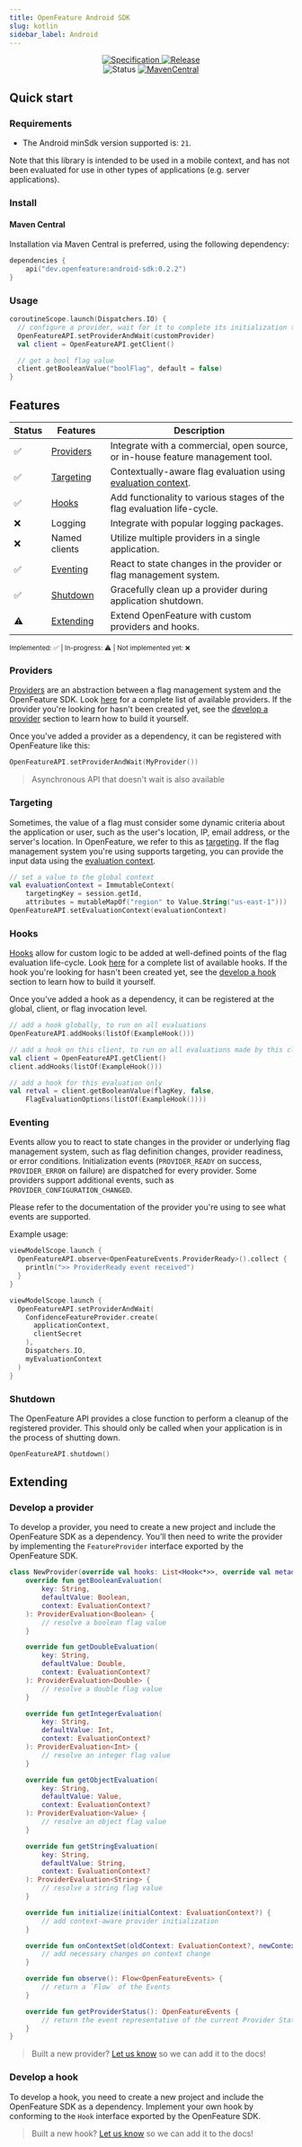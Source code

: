```yaml
---
title: OpenFeature Android SDK
slug: kotlin
sidebar_label: Android
---
```


<!--
This content has been automatically generated from kotlin-sdk.

Edits should be made here: https://github.com/open-feature/kotlin-sdk
Once a repo has been updated, docs can be generated by running: yarn update:sdk-docs

Last updated at Mon Jan 22 2024 08:08:04 GMT+0000 (Coordinated Universal Time)
-->

<p align="center" class="github-badges">
  <a href="https://github.com/open-feature/spec/releases/tag/v0.6.0">
    <img alt="Specification" src="https://img.shields.io/static/v1?label=specification&message=v0.6.0&color=yellow&style=for-the-badge" />
  </a>
  
  <a href="https://github.com/open-feature/kotlin-sdk/releases/tag/v0.2.2">
    <img alt="Release" src="https://img.shields.io/static/v1?label=release&message=v0.2.2&color=blue&style=for-the-badge" />
  </a>
  
  <br/>
  <img alt="Status" src="https://img.shields.io/badge/lifecycle-alpha-a0c3d2.svg" />
  <a href="https://mvnrepository.com/artifact/dev.openfeature/android-sdk">
    <img alt="MavenCentral" src="https://img.shields.io/maven-central/v/dev.openfeature/android-sdk" />
  </a>
</p>

## Quick start

### Requirements

- The Android minSdk version supported is: `21`.

Note that this library is intended to be used in a mobile context, and has not been evaluated for use in other types of applications (e.g. server applications).

### Install

#### Maven Central

Installation via Maven Central is preferred, using the following dependency:

```kotlin
dependencies {
    api("dev.openfeature:android-sdk:0.2.2")
}
```

### Usage

```kotlin
coroutineScope.launch(Dispatchers.IO) {
  // configure a provider, wait for it to complete its initialization tasks
  OpenFeatureAPI.setProviderAndWait(customProvider)
  val client = OpenFeatureAPI.getClient()

  // get a bool flag value
  client.getBooleanValue("boolFlag", default = false)
}
```

## Features

| Status | Features                        | Description                                                                                                                        |
| ------ | ------------------------------- | ---------------------------------------------------------------------------------------------------------------------------------- |
| ✅      | [Providers](#providers)         | Integrate with a commercial, open source, or in-house feature management tool.                                                     |
| ✅      | [Targeting](#targeting)         | Contextually-aware flag evaluation using [evaluation context](/docs/reference/concepts/evaluation-context). |
| ✅      | [Hooks](#hooks)                 | Add functionality to various stages of the flag evaluation life-cycle.                                                             |
| ❌      | Logging                         | Integrate with popular logging packages.                                                                                           |
| ❌      | Named clients                   | Utilize multiple providers in a single application.                                                                                |
| ✅️      | [Eventing](#eventing)           | React to state changes in the provider or flag management system.                                                                  |
| ✅      | [Shutdown](#shutdown)           | Gracefully clean up a provider during application shutdown.                                                                        |
| ⚠️      | [Extending](#extending)         | Extend OpenFeature with custom providers and hooks.                                                                                |

<sub>Implemented: ✅ | In-progress: ⚠️ | Not implemented yet: ❌</sub>

### Providers

[Providers](/docs/reference/concepts/provider) are an abstraction between a flag management system and the OpenFeature SDK.
Look [here](/ecosystem?instant_search%5BrefinementList%5D%5Btype%5D%5B0%5D=Provider&instant_search%5BrefinementList%5D%5Btechnology%5D%5B0%5D=kotlin) for a complete list of available providers.
If the provider you're looking for hasn't been created yet, see the [develop a provider](#develop-a-provider) section to learn how to build it yourself.

Once you've added a provider as a dependency, it can be registered with OpenFeature like this:

```kotlin
OpenFeatureAPI.setProviderAndWait(MyProvider())
```

> Asynchronous API that doesn't wait is also available

### Targeting

Sometimes, the value of a flag must consider some dynamic criteria about the application or user, such as the user's location, IP, email address, or the server's location.
In OpenFeature, we refer to this as [targeting](/specification/glossary#targeting).
If the flag management system you're using supports targeting, you can provide the input data using the [evaluation context](/docs/reference/concepts/evaluation-context).

```kotlin
// set a value to the global context
val evaluationContext = ImmutableContext(
    targetingKey = session.getId,
    attributes = mutableMapOf("region" to Value.String("us-east-1")))
OpenFeatureAPI.setEvaluationContext(evaluationContext)
```

### Hooks

[Hooks](/docs/reference/concepts/hooks) allow for custom logic to be added at well-defined points of the flag evaluation life-cycle.
Look [here](/ecosystem/?instant_search%5BrefinementList%5D%5Btype%5D%5B0%5D=Hook&instant_search%5BrefinementList%5D%5Btechnology%5D%5B0%5D=kotlin) for a complete list of available hooks.
If the hook you're looking for hasn't been created yet, see the [develop a hook](#develop-a-hook) section to learn how to build it yourself.

Once you've added a hook as a dependency, it can be registered at the global, client, or flag invocation level.

```kotlin
// add a hook globally, to run on all evaluations
OpenFeatureAPI.addHooks(listOf(ExampleHook()))

// add a hook on this client, to run on all evaluations made by this client
val client = OpenFeatureAPI.getClient()
client.addHooks(listOf(ExampleHook()))

// add a hook for this evaluation only
val retval = client.getBooleanValue(flagKey, false,
    FlagEvaluationOptions(listOf(ExampleHook())))
```

### Eventing

Events allow you to react to state changes in the provider or underlying flag management system, such as flag definition changes, provider readiness, or error conditions.
Initialization events (`PROVIDER_READY` on success, `PROVIDER_ERROR` on failure) are dispatched for every provider.
Some providers support additional events, such as `PROVIDER_CONFIGURATION_CHANGED`.

Please refer to the documentation of the provider you're using to see what events are supported.

Example usage:
```kotlin
viewModelScope.launch {
  OpenFeatureAPI.observe<OpenFeatureEvents.ProviderReady>().collect {
    println(">> ProviderReady event received")
  }
}

viewModelScope.launch {
  OpenFeatureAPI.setProviderAndWait(
    ConfidenceFeatureProvider.create(
      applicationContext,
      clientSecret
    ),
    Dispatchers.IO,
    myEvaluationContext
  )
}
```

### Shutdown

The OpenFeature API provides a close function to perform a cleanup of the registered provider.
This should only be called when your application is in the process of shutting down.

```kotlin
OpenFeatureAPI.shutdown()
```

## Extending

### Develop a provider

To develop a provider, you need to create a new project and include the OpenFeature SDK as a dependency.
You’ll then need to write the provider by implementing the `FeatureProvider` interface exported by the OpenFeature SDK.

```kotlin
class NewProvider(override val hooks: List<Hook<*>>, override val metadata: Metadata) : FeatureProvider {
    override fun getBooleanEvaluation(
        key: String,
        defaultValue: Boolean,
        context: EvaluationContext?
    ): ProviderEvaluation<Boolean> {
        // resolve a boolean flag value
    }

    override fun getDoubleEvaluation(
        key: String,
        defaultValue: Double,
        context: EvaluationContext?
    ): ProviderEvaluation<Double> {
        // resolve a double flag value
    }

    override fun getIntegerEvaluation(
        key: String,
        defaultValue: Int,
        context: EvaluationContext?
    ): ProviderEvaluation<Int> {
        // resolve an integer flag value
    }

    override fun getObjectEvaluation(
        key: String,
        defaultValue: Value,
        context: EvaluationContext?
    ): ProviderEvaluation<Value> {
        // resolve an object flag value
    }

    override fun getStringEvaluation(
        key: String,
        defaultValue: String,
        context: EvaluationContext?
    ): ProviderEvaluation<String> {
        // resolve a string flag value
    }

    override fun initialize(initialContext: EvaluationContext?) {
        // add context-aware provider initialization
    }

    override fun onContextSet(oldContext: EvaluationContext?, newContext: EvaluationContext) {
        // add necessary changes on context change
    }

    override fun observe(): Flow<OpenFeatureEvents> {
        // return a `Flow` of the Events
    }

    override fun getProviderStatus(): OpenFeatureEvents {
        // return the event representative of the current Provider Status
    }
}
```

> Built a new provider? [Let us know](https://github.com/open-feature/openfeature.dev/issues/new?assignees=&labels=provider&projects=&template=document-provider.yaml&title=%5BProvider%5D%3A+) so we can add it to the docs!

### Develop a hook

To develop a hook, you need to create a new project and include the OpenFeature SDK as a dependency.
Implement your own hook by conforming to the `Hook` interface exported by the OpenFeature SDK.

> Built a new hook? [Let us know](https://github.com/open-feature/openfeature.dev/issues/new?assignees=&labels=hook&projects=&template=document-hook.yaml&title=%5BHook%5D%3A+) so we can add it to the docs!


